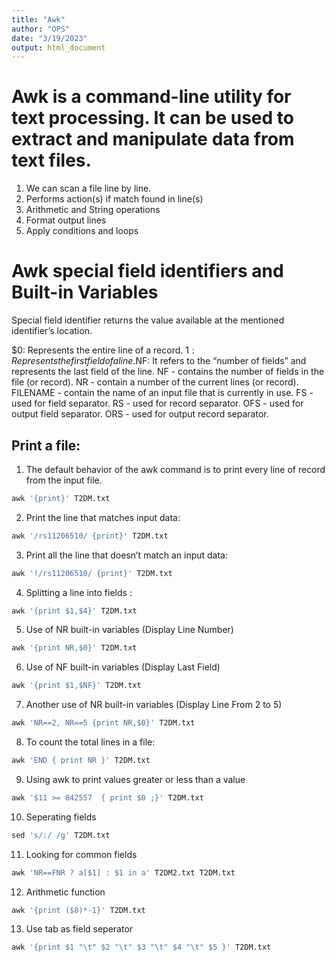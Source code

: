 ```yaml
---
title: "Awk"
author: "OPS"
date: "3/19/2023"
output: html_document
---
```


# Awk is a command-line utility for text processing. It can be used to extract and manipulate data from text files.

1. We can scan a file line by line.
2. Performs action(s) if match found in line(s)
3. Arithmetic and String operations
4. Format output lines
5. Apply conditions and loops


# Awk special field identifiers and Built-in Variables

Special field identifier returns the value available at the mentioned identifier's location.

$0: Represents the entire line of a record.
$1: Represents the first field of a line.
$NF: It refers to the "number of fields" and represents the last field of the line.
NF - contains the number of fields in the file (or record).
NR - contain a number of the current lines (or record).
FILENAME - contain the name of an input file that is currently in use.
FS - used for field separator.
RS - used for record separator.
OFS - used for output field separator.
ORS - used for output record separator.

## Print a file:
1. The default behavior of the awk command is to print every line of record from the input file.
```r
awk '{print}' T2DM.txt 
```

2. Print the line that matches input data:
```r
awk '/rs11206510/ {print}' T2DM.txt 
```

3. Print all the line that doesn't match an input data:
```r
awk '!/rs11206510/ {print}' T2DM.txt 
```

4. Splitting a line into fields :
```r
awk '{print $1,$4}' T2DM.txt 
```
5. Use of NR built-in variables (Display Line Number)
```r
awk '{print NR,$0}' T2DM.txt  
```
6. Use of NF built-in variables (Display Last Field)
```r
awk '{print $1,$NF}' T2DM.txt
```
7. Another use of NR built-in variables (Display Line From 2 to 5)
```r
awk 'NR==2, NR==5 {print NR,$0}' T2DM.txt  
```
8. To count the total lines in a file:
```r
awk 'END { print NR }' T2DM.txt
```
9. Using awk to print values greater or less than a value
```r
awk '$11 >= 842557  { print $0 ;}' T2DM.txt 
```
10. Seperating fields
```r
sed 's/:/ /g' T2DM.txt 
```
11. Looking for common fields
```r
awk 'NR==FNR ? a[$1] : $1 in a' T2DM2.txt T2DM.txt 
```
12. Arithmetic function
```r
awk '{print ($8)*-1}' T2DM.txt
```
13. Use tab as field seperator
```r
awk '{print $1 "\t" $2 "\t" $3 "\t" $4 "\t" $5 }' T2DM.txt
```